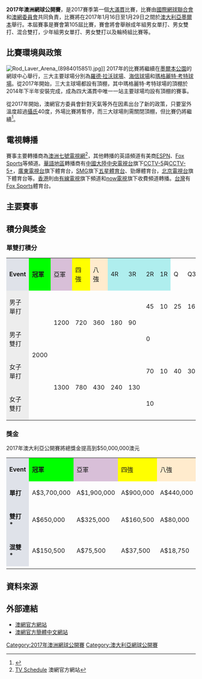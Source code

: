 {{noteTA
|G1=Tennis
|G2=Country
}}
{{GrandSlamInfo|2017|澳洲網球公開賽|
|date=1月16日至1月29日
|edition=105
|category=[[網球大滿貫|大滿貫]] (ITF)
|prize_money  = [[澳洲元|A$]]50,000,000
|surface=[[硬地球場|室外硬地]] 
|location={{AUS}}[[墨爾本|墨爾本]] 
|venue=[[墨爾本公園|墨爾本公園]]
|champms   = {{flagicon|CHE}}[[費德勒|費德勒]]
|champws   = {{flagicon|USA}} [[小威廉絲|小威廉絲]]
|champmd   = {{flagicon|FIN}} [[亨利·孔蒂寧|亨利·孔蒂寧]] / {{flagicon|AUS}} [[約翰·皮爾斯|約翰·皮爾斯]]
|champwd   = {{nowrap|{{flagicon|USA}} [[比丹妮·瑪迪克-辛特斯|比丹妮·瑪迪克-辛特斯]] / {{flagicon|CZE}} [[露絲·莎法洛法|露絲·莎法洛法]]}}
|champxd   = {{flagicon|USA}} [[阿比盖尔·斯皮尔斯|阿比盖尔·斯皮尔斯]] / {{flagicon|COL}} [[胡安·塞巴斯蒂安·卡瓦尔|胡安·塞巴斯蒂安·卡瓦尔]]
| champbs   = {{flagicon|HUN}} [[Zsombor_Piros|Zsombor Piros]]
| champgs   = {{flagicon|UKR}} [[Marta_Kostyuk|Marta Kostyuk]]
| champbd   = {{flagicon|TPE}} [[許育修|許育修]] / {{flagicon|CHN}} [[趙靈熙|趙靈熙]]
| champgd   = {{flagicon|CAN}} [[比安卡·安德列絲庫|比安卡·安德列絲庫]] / {{flagicon|USA}} [[Carson_Branstine|Carson Branstine]]
| champwcms = {{flagicon|ARG}} [[Gustavo_Fernández_(wheelchair_tennis_player)|Gustavo Fernández]]
| champwcws = {{flagicon|JPN}} [[Yui_Kamiji|Yui Kamiji]]
| champwcqs = {{flagicon|AUS}} [[Dylan_Alcott|Dylan Alcott]]
| champwcmd = {{flagicon|BEL}} [[Joachim_Gérard_(wheelchair_tennis_player)|Joachim Gérard]] / {{flagicon|GBR}} [[Gordon_Reid_(tennis)|Gordon Reid]]
| champwcwd = {{flagicon|NED}} [[Jiske_Griffioen|Jiske Griffioen]] / {{flagicon|NED}} [[Aniek_van_Koot|Aniek van Koot]]
| champwcqd = {{flagicon|GBR}} [[Andrew_Lapthorne|Andrew Lapthorne]] / {{flagicon|USA}} [[David_Wagner_(tennis)|David Wagner]]
}}

'''2017年澳洲網球公開賽'''，是2017賽季第一個[[網球大滿貫|大滿貫]]比賽，比賽由[[國際網球聯合會|國際網球聯合會]]和[[網球賽事委員會|澳網委員會]]共同負責，比賽將在2017年1月16日至1月29日之間於[[澳大利亞|澳大利亞]][[墨爾本|墨爾本]]舉行。本屆賽事是賽會第105屆比賽，賽會將會舉辦成年組男女單打、男女雙打、混合雙打，少年組男女單打、男女雙打以及輪椅組比賽等。

== 比賽環境與政策 ==
[[File:Rod_Laver_Arena_(8984015851).jpg|thumb]]]]
2017年的比賽將繼續在[[墨爾本公園|墨爾本公園]]的網球中心舉行，三大主要球場分別為[[羅德·拉沃球場|羅德·拉沃球場]]、[[海信球場|海信球場]]和[[瑪格麗特·考特球場|瑪格麗特·考特球場]]。從2017年開始，三大主球場都設有頂棚，其中瑪格麗特·考特球場的頂棚於2014年下半年安裝完成，成為四大滿貫中唯一一站主要球場均設有頂棚的賽事。

從2017年開始，澳網官方委員會針對天氣等外在因素出台了新的政策，只要室外溫度超過[[攝氏|攝氏]]40度，外場比賽將暫停，而三大球場則需關閉頂棚，但比賽仍將繼續<ref>{{cite web|url=http://sports.qq.com/a/20141203/003544.htm|title=2017澳网宣布新规：气温超四十度比赛将暂停|publisher=騰訊體育|date=2014年12月3日|accessdate=2014年12月19日|archive-date=2014年12月19日|archive-url=https://web.archive.org/web/20141219051306/http://sports.qq.com/a/20141203/003544.htm|dead-url=no}}</ref>。

== 電視轉播 ==
賽事主要轉播商為[[澳洲|澳洲]][[七號電視網|七號電視網]]<ref>[http://www.ausopen.com/en_AU/scores/schedule/tv_schedule.html TV Schedule] {{Wayback|url=http://www.ausopen.com/en_AU/scores/schedule/tv_schedule.html |date=20140104061930 }}澳網官方網站</ref>，其他轉播的英語頻道有美商[[ESPN|ESPN]]、[[Fox_Sports|Fox Sports]]等頻道。[[華語地區|華語地區]]轉播商有[[中國大陸|中國大陸]][[中国中央电视台|中央電視台]]旗下[[CCTV-5|CCTV-5]]與[[CCTV-5+|CCTV-5+]]，[[廣東電視台|廣東電視台]]旗下體育台，[[上海文化广播影视集团有限公司|SMG]]旗下[[上海电视台五星体育频道|五星體育台]]、勁爆體育台，[[北京電視台|北京電視台]]旗下體育台等。[[香港|香港]]則由[[有線電視|有線電視]]旗下頻道和[[now電視|now電視]]旗下收費頻道轉播。[[台灣|台灣]]有[[Fox_Sports|Fox Sports]]體育台。

== 主要賽事 ==
{{main|2017年澳洲網球公開賽男子單打比賽}}{{main|2017年澳洲網球公開賽女子單打比賽}}

==積分與獎金==
=== 單雙打積分 ===
{| class="wikitable" style="font-size:90%;text-align:center"
|-
| style="width:130px; background:#dfe2e9;" |'''Event'''
| style="width:80px; background:lime;" |'''冠軍'''
| style="width:85px; background:thistle;" |亞軍
| style="width:85px; background:#ff0;" |四強
| style="width:85px; background:#ffebcd;" |八強
| style="width:85px; background:#afeeee;" |4R
| style="width:85px; background:#afeeee;" |3R
| style="width:85px; background:#afeeee;" |2R
| style="width:85px; background:#afeeee;" |1R
| style="width:85px;" |Q
| style="width:85px;" |Q3
| style="width:85px;" |Q2
| style="width:85px;" |Q1
|-
! style="background:#ededed;" |男子單打
| rowspan="4" |2000
| rowspan="2" |1200
| rowspan="2" |720
| rowspan="2" |360
| rowspan="2" |180
| rowspan="2" |90
|45
|10
|25
|16
|8
|0
|-
! style="background:#ededed;" |男子雙打
|0
| {{n/a}}
| {{n/a}}
| {{n/a}}
| {{n/a}}
| {{n/a}}
|-
! style="background:#ededed;" |女子單打
| rowspan="2" |1300
| rowspan="2" |780
| rowspan="2" |430
| rowspan="2" |240
| rowspan="2" |130
|70
|10
|40
|30
|20
|2
|-
! style="background:#ededed;" |女子雙打
|10
| {{n/a}}
| {{n/a}}
| {{n/a}}
| {{n/a}}
| {{n/a}}
|}

{{col-begin}}
{{col-break|width=30%}}
===獎金===
2017年澳大利亞公開賽將總獎金提高到$50,000,000澳元

{| class="wikitable" style="font-size:90%;text-align:center"
|-
| style="width:130px; background:#dfe2e9;" |'''Event'''
| style="width:80px; background:lime;" |'''冠軍'''
| style="width:85px; background:thistle;" |亞軍
| style="width:85px; background:#ff0;" |四強
| style="width:85px; background:#ffebcd;" |八強
| style="width:85px; background:#afeeee;" |4R
| style="width:85px; background:#afeeee;" |3R
| style="width:85px; background:#afeeee;" |2R
| style="width:85px; background:#afeeee;" |1R
| style="width:85px;" |Q3
| style="width:85px;" |Q2
| style="width:85px;" |Q1
|-
| style="background:#dfe2e9;" |'''單打'''
|A$3,700,000
|A$1,900,000
|A$900,000
|A$440,000
|A$220,000
|A$130,000
|A$80,000
|A$50,000
|A$25,000
|A$12,500
|A$6,250
|-
| style="background:#dfe2e9;" |'''雙打 *'''
|A$650,000
|A$325,000
|A$160,500
|A$80,000
|A$40,000
|A$23,000
|A$14,800
|{{n/a}}
|{{n/a}}
|{{n/a}}
|{{n/a}}
|-
| style="background:#dfe2e9;" |'''混雙 *'''
|A$150,500
|A$75,500
|A$37,500
|A$18,750
|A$9,000
|A$4,500
|{{n/a}}
|{{n/a}}
|{{n/a}}
|{{n/a}}
|{{n/a}}
 |-
|}

<!--=== 主要賽事 ===
2014年澳洲網球公開賽男子單打比賽
2014年澳洲網球公開賽女子單打比賽

-->

== 資料來源 ==
{{Reflist}}

== 外部連結 ==
*[https://web.archive.org/web/20140329004539/http://www.ausopen.com/index.html 澳網官方網站]
*[http://australianopen.qq.com/ 澳網官方簡體中文網站]{{Wayback|url=http://australianopen.qq.com/ |date=20140111124323 }}

{{s-start}}
{{succession box | before=[[2016年澳洲網球公開賽|2016年澳洲網球公開賽]]| title=[[澳洲網球公開賽|澳洲網球公開賽]] | years= | after={{nowrap|[[2018年澳洲網球公開賽|2018年澳洲網球公開賽]]}}}}
{{succession box | before=[[2016年美國網球公開賽|2016年美國網球公開賽]]| title=[[網球大滿貫|大滿貫]] | years= | after=[[2017年法國網球公開賽|2017年法國網球公開賽]]}}
{{s-end}}

{{澳網列表}}
[[Category:2017年澳洲網球公開賽|Category:2017年澳洲網球公開賽]]
[[Category:澳大利亞網球公開賽|Category:澳大利亞網球公開賽]]